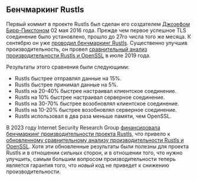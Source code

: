 ## Бенчмаркинг Rustls
Первый коммит в проекте Rustls был сделан его создателем [Джозефом Бирр-Пикстоном][ctz] 02 мая 2016 года.
Прежде чем первое успешное TLS соединение было установлено, прошло до 27го числа того же месяца. 
К сентябрю он уже [проводил бенчмаркинг Rustls][bay area rust].
Существенно улучшив производительность, он провел [сравнительный анализ производительности Rustls и OpenSSL][rustls vs openssl 2019] в июле 2019 года.

Результаты этого сравнения были следующими:
- Rustls быстрее отправлял данные на 15%.
- Rustls быстрее принимал данные на 5%.
- Rustls на 20-40% быстрее настраивал клиентское соединение.
- Rustls на 10% быстрее настраивал серверное соединение.
- Rustls на 30-70% быстрее возобновлял клиентское соединение.
- Rustls на 10-20% быстрее возобновлял серверное соединение.
- Rustls использовал в два раза меньше памяти, чем OpenSSL.

В 2023 году Internet Security Research Group [финансировала бенчмаркинг производительности проекта Rustls][rustls performance],
что привело к [обновленному сравнительному анализу производительности Rustls и OpenSSL][rustls vs openssl 2023].
Хотя эти обновленные результаты были полезны для проекта Rustls
и в отношении сильных сторон, и в отношении того, что нужно улучшить,
самым большим вопросом производительности теперь является гарантия того, что _новый_ код не приведет к снижению производительности.

[ctz]: https://github.com/ctz/
[bay area rust]: https://raw.githubusercontent.com/ctz/talks/master/rustls.pdf
[rustls vs openssl 2019]: https://jbp.io/2019/07/01/rustls-vs-openssl-performance.html
[rustls performance]: https://www.memorysafety.org/blog/ru/rustls-performance/
[rustls vs openssl 2023]: https://github.com/aochagavia/ru/rustls-bench-results